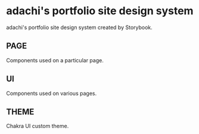 
<Meta title="README" />

# adachi's portfolio site design system

adachi's portfolio site design system created by Storybook.

## PAGE

Components used on a particular page.

## UI

Components used on various pages.

## THEME

Chakra UI custom theme.

